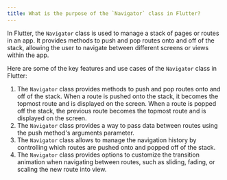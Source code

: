 ```yaml
---
title: What is the purpose of the `Navigator` class in Flutter?
---
```


In Flutter, the `Navigator` class is used to manage a stack of pages or routes in an app. It provides methods to push and pop routes onto and off of the stack, allowing the user to navigate between different screens or views within the app.

Here are some of the key features and use cases of the `Navigator` class in Flutter:

1. The `Navigator` class provides methods to push and pop routes onto and off of the stack. When a route is pushed onto the stack, it becomes the topmost route and is displayed on the screen. When a route is popped off the stack, the previous route becomes the topmost route and is displayed on the screen.
2. The `Navigator` class provides a way to pass data between routes using the push method's arguments parameter.
3. The `Navigator` class allows to manage the navigation history by controlling which routes are pushed onto and popped off of the stack.
4. The `Navigator` class provides options to customize the transition animation when navigating between routes, such as sliding, fading, or scaling the new route into view.
